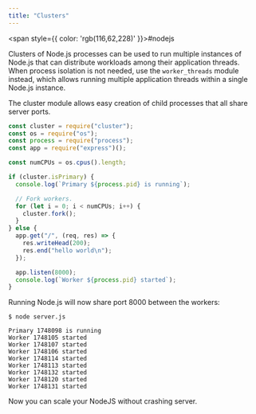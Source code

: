 ```yaml
---
title: "Clusters"
---
```



<span style={{ color: 'rgb(116,62,228)' }}>#nodejs</span>

Clusters of Node.js processes can be used to run multiple instances of Node.js that can distribute workloads among their application threads. When process isolation is not needed, use the `worker_threads` module instead, which allows running multiple application threads within a single Node.js instance.

The cluster module allows easy creation of child processes that all share server ports.

```javascript
const cluster = require("cluster");
const os = require("os");
const process = require("process");
const app = require("express")();

const numCPUs = os.cpus().length;

if (cluster.isPrimary) {
  console.log(`Primary ${process.pid} is running`);

  // Fork workers.
  for (let i = 0; i < numCPUs; i++) {
    cluster.fork();
  }
} else {
  app.get("/", (req, res) => {
    res.writeHead(200);
    res.end("hello world\n");
  });

  app.listen(8000);
  console.log(`Worker ${process.pid} started`);
}
```

Running Node.js will now share port 8000 between the workers:

```
$ node server.js  

Primary 1748098 is running
Worker 1748105 started
Worker 1748107 started
Worker 1748106 started
Worker 1748114 started
Worker 1748113 started
Worker 1748132 started
Worker 1748120 started
Worker 1748131 started
```

Now you can scale your NodeJS without crashing server.